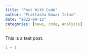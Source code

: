 ---
title: "Post With Code"
author: "Prattasha Nawar Islam"
date: "2022-09-12"
categories: [news, code, analysis]
---

This is a test post.

```{r}
1 + 1
```
